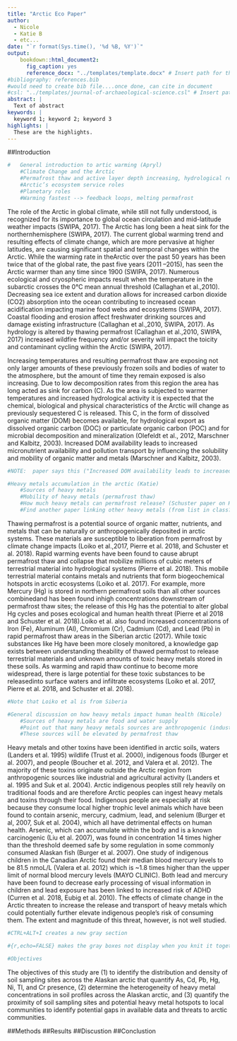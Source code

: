 ---
title: "Arctic Eco Paper"
author: 
  - Nicole
  - Katie B
  - etc...
date: "`r format(Sys.time(), '%d %B, %Y')`"
output: 
    bookdown::html_document2:
      fig_caption: yes
      reference_docx: "../templates/template.docx" # Insert path for the DOCX file
#bibliography: references.bib   
#would need to create bib file....once done, can cite in document
#csl: "../templates/journal-of-archaeological-science.csl" # Insert path for the bib-style can download styles from Zotoro I believe....
abstract: |
  Text of abstract
keywords: |
  keyword 1; keyword 2; keyword 3
highlights: |
  These are the highlights. 
---

##Introduction 
```{r}
#	General introduction to artic warming (Apryl)
    #Climate Change and the Arctic
    #Permafrost thaw and active layer depth increasing, hydrological regime changes
    #Arctic’s ecosystem service roles
    #Planetary roles
    #Warming fastest --> feedback loops, melting permafrost
```

  The role of the Arctic in global climate, while still not fully understood, is recognized for its importance to global ocean circulation and mid-latitude weather impacts (SWIPA, 2017).  The Arctic has long been a heat sink for the northernhemisphere (SWIPA, 2017).  The current global warming trend and resulting effects of climate change, which are more pervasive at higher latitudes, are causing significant spatial and temporal changes within the Arctic.  While the warming rate in theArctic over the past 50 years has been twice that of the global rate, the past five years (2011 –2015), has seen the Arctic warmer than any time since 1900 (SWIPA, 2017).  Numerous ecological and cryospheric impacts result when the temperature in the subarctic crosses the 0°C mean annual threshold (Callaghan et al.,2010).  Decreasing sea ice extent and duration allows for increased carbon dioxide (CO2) absorption into the ocean contributing to increased ocean acidification impacting marine food webs and ecosystems (SWIPA, 2017).  Coastal flooding and erosion affect freshwater drinking sources and damage existing infrastructure (Callaghan et al.,2010, SWIPA, 2017).  As hydrology is altered by thawing permafrost (Callaghan et al.,2010, SWIPA, 2017) increased wildfire frequency and/or severity will impact the toicity and contaminant cycling within the Arctic (SWIPA, 2017).    
 
  Increasing temperatures and resulting permafrost thaw are exposing not only larger amounts of these previously frozen soils and bodies of water to the atmosphere, but the amount of time they remain exposed is also increasing.  Due to low decomposition rates from this region the area has long acted as sink for carbon (C).  As the area is subjected to warmer temperatures and increased hydrological activity it is expected that the chemical, biological and physical characteristics of the Arctic will change as previously sequestered C is released.  This C, in the form of dissolved organic matter (DOM) becomes available, for hydrological export as dissolved organic carbon (DOC) or particulate organic carbon (POC) and for microbial decomposition and mineralization (Olefeldt et al., 2012, Marschner and Kalbitz, 2003). Increased DOM availability leads to increased micronutrient availability and pollution transport by influencing the solubility and mobility of organic matter and metals (Marschner and Kalbitz, 2003). 
```{r}
#NOTE:  paper says this ("Increased DOM availability leads to increased micronutrient availability and pollution transport by influencing the solubility and mobility of organic matter and metals (Marschner and Kalbitz, 2003)") is commonly acknowledged, but cites 4 papers from the 1990’s....do we need more citations?
```
  
  
```{r}
#Heavy metals accumulation in the arctic (Katie)
    #Sources of heavy metals
    #Mobility of heavy metals (permafrost thaw) 
    #How much heavy metals can permafrost release? (Schuster paper on Hg)
    #Find another paper linking other heavy metals (from list in class?) to permafrost thaw 
```
  
  Thawing permafrost is a potential source of organic matter, nutrients, and metals that can be naturally or anthropogenically deposited in arctic systems. These materials are susceptible to liberation from permafrost by climate change impacts (Loiko et al.,2017, Pierre et al. 2018, and Schuster et al. 2018). Rapid warming events have been found to cause abrupt permafrost thaw and collapse that mobilize millions of cubic meters of terrestrial material into hydrological systems (Pierre et al. 2018). This mobile terrestrial material contains metals and nutrients that form biogeochemical hotspots in arctic ecosystems (Loiko et al. 2017). For example, more Mercury (Hg) is stored in northern permafrost soils than all other sources combinedand has been found inhigh concentrations downstream of permafrost thaw sites; the release of this Hg has the potential to alter global Hg cycles and poses ecological and human health threat (Pierre et al 2018 and Schuster et al. 2018).Loiko et al. also found increased concentrations of Iron (Fe), Aluminum (Al), Chromium (Cr), Cadmium (Cd), and Lead (Pb) in rapid permafrost thaw areas in the Siberian arctic (2017). While toxic substances like Hg have been more closely monitored, a knowledge gap exists between understanding theability of thawed permafrost to release terrestrial materials and unknown amounts of toxic heavy metals stored in these soils. As warming and rapid thaw continue to become more widespread, there is large potential for these toxic substances to be releasedinto surface waters and infiltrate ecosystems (Loiko et al. 2017, Pierre et al. 2018, and Schuster et al. 2018). 
```{r}
#Note that Loiko et al is from Siberia
```
  
```{r}
#General discussion on how heavy metals impact human health (Nicole)
    #Sources of heavy metals are food and water supply
    #Point out that many heavy metals sources are anthropogenic (industrial activity)
    #These sources will be elevated by permafrost thaw
```
  
   Heavy metals and other toxins have been identified in arctic soils, waters (Landers et al. 1995) wildlife (Trust et al. 2000), indigenous foods (Burger et al. 2007), and people (Boucher et al. 2012, and Valera et al. 2012).  The majority of these toxins originate outside the Arctic region from anthropogenic sources like industrial and agricultural activity (Landers et al. 1995 and Suk et al. 2004). Arctic indigenous peoples still rely heavily on traditional foods and are therefore Arctic peoples can ingest heavy metals and toxins through their food. Indigenous people are especially at risk because they consume local higher trophic level animals which have been found to contain arsenic, mercury, cadmium, lead, and selenium (Burger et al, 2007, Suk et al. 2004), which all have detrimental effects on human health. Arsenic, which can accumulate within the body and is a known carcinogenic (Liu et al. 2007), was found in concentration 14 times higher than the threshold deemed safe by some regulation in some commonly consumed Alaskan fish (Burger et al. 2007). One study of indigenous children in the Canadian Arctic found their median blood mercury levels to be 81.5 nmoL/L (Valera et al. 2012) which is ~1.8 times higher than the upper limit of normal blood mercury levels (MAYO CLINIC). Both lead and mercury have been found to decrease early processing of visual information in children and lead exposure has been linked to increased risk of ADHD (Curren et al. 2018, Eubig et al. 2010). The effects of climate change in the Arctic threaten to increase the release and transport of heavy metals which could potentially further elevate indigenous people's risk of consuming them. The extent and magnitude of this threat, however, is not well studied.

```{r}

#CTRL+ALT+I creates a new gray section 

#{r,echo=FALSE} makes the gray boxes not display when you knit it together

#Objectives

```

  The objectives of this study are (1) to identify the distribution and density of soil sampling sites across the Alaskan arctic that quantify As, Cd, Pb, Hg, Ni, Tl, and Cr presence, (2) determine the heterogeneity of heavy metal concentrations in soil profiles across the Alaskan arctic, and (3) quantify the proximity of soil sampling sites and potential heavy metal hotspots to local communities to identify potential gaps in available data and threats to arctic communities.  

##Methods
##Results
##Discustion 
##Conclustion 
